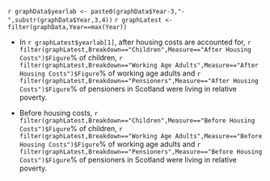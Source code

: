`r graphData$yearlab <- paste0(graphData$Year-3,"-",substr(graphData$Year,3,4))`
`r graphLatest <- filter(graphData,Year==max(Year))`

* In `r graphLatest$yearlab[1]`, after housing costs are accounted for, `r filter(graphLatest,Breakdown=="Children",Measure=="After Housing Costs")$Figure`% of children, `r filter(graphLatest,Breakdown=="Working Age Adults",Measure=="After Housing Costs")$Figure`% of working age adults and `r filter(graphLatest,Breakdown=="Pensioners",Measure=="After Housing Costs")$Figure`% of pensioners in Scotland were living in relative poverty.

* Before housing costs, `r filter(graphLatest,Breakdown=="Children",Measure=="Before Housing Costs")$Figure`% of children, `r filter(graphLatest,Breakdown=="Working Age Adults",Measure=="Before Housing Costs")$Figure`% of working age adults and `r filter(graphLatest,Breakdown=="Pensioners",Measure=="Before Housing Costs")$Figure`% of pensioners in Scotland were living in relative poverty.

